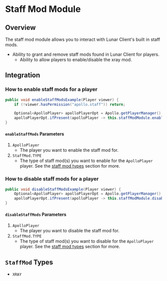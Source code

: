 # Staff Mod Module

## Overview

The staff mod module allows you to interact with Lunar Client's built in staff mods.

- Ability to grant and remove staff mods found in Lunar Client for players.
  - Ability to allow players to enable/disable the xray mod.


## Integration

### How to enable staff mods for a player

```java 
public void enableStaffModsExample(Player viewer) {
    if (!viewer.hasPermission("apollo.staff")) return;

    Optional<ApolloPlayer> apolloPlayerOpt = Apollo.getPlayerManager().getPlayer(viewer.getUniqueId());
    apolloPlayerOpt.ifPresent(apolloPlayer -> this.staffModModule.enableStaffMods(apolloPlayer, List.of(StaffMod.XRAY)));
}
```

#### `enableStaffMods` Parameters

1. `ApolloPlayer`
   - The player you want to enable the staff mod for.
2. `StaffMod.TYPE`
   - The type of staff mod(s) you want to enable for the `ApolloPlayer` player. See the [staff mod types](#staffmod-types) section for more.

### How to disable staff mods for a player

```java
public void disableStaffModsExample(Player viewer) {
    Optional<ApolloPlayer> apolloPlayerOpt = Apollo.getPlayerManager().getPlayer(viewer.getUniqueId());
    apolloPlayerOpt.ifPresent(apolloPlayer -> this.staffModModule.disableStaffMods(apolloPlayer, List.of(StaffMod.XRAY)));
}
```

#### `disableStaffMods` Parameters

1. `ApolloPlayer`
   - The player you want to disable the staff mod for.
2. `StaffMod.TYPE`
   - The type of staff mod(s) you want to disable for the `ApolloPlayer` player. See the [staff mod types](#staffmod-types) section for more.

## `StaffMod` Types

* `XRAY`

